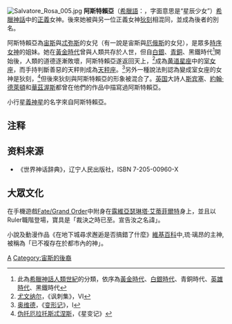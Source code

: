 [[File:Salvatore_Rosa_005.jpg|thumb]]
'''阿斯特賴亞'''（[[希臘語|希臘語]]：'''{{lang|el|Αστραία}}'''，字面意思是“星辰少女”）[[希臘神話|希臘神話]]中的[[正義|正義]]女神。後來她被與另一位正義女神[[狄刻|狄刻]]相混同，並成為後者的別名。

阿斯特賴亞為[[宙斯|宙斯]]與[[忒弥斯|忒弥斯]]的女兒（有一說是宙斯與[[厄俄斯|厄俄斯]]的女兒），是眾多[[時序女神|時序女神]]的姐妹。她在[[黃金時代|黃金時代]]曾與人類共存於人世，但自[[白銀時代|白銀]]、[[青銅時代|青銅]]、黑鐵時代<ref>此為[[希臘神話|希臘神話]][[人類世紀|人類世紀]]的分類，依序為[[黃金時代|黃金時代]]、[[白銀時代|白銀時代]]、青銅時代、[[希臘英雄時代|英雄時代]]、黑鐵時代</ref>開始後，人類的道德逐漸敗壞，阿斯特賴亞遂返回天上，<ref>[[尤文纳尔|尤文纳尔]]，《讽刺集》，VI</ref>成為[[黄道星座|黄道星座]]中的[[室女座|室女座]]，而手持判斷善惡的天秤則成為[[天秤座|天秤座]]。<ref>[[奥维德|奥维德]]，《[[变形记|变形记]]》，I</ref>另外一種說法則認為變成室女座的女神是狄刻，<ref>[[伪托厄拉托斯忒涅斯|伪托厄拉托斯忒涅斯]]，《星变记》</ref>但後來狄刻與阿斯特賴亞的形象被混合了。[[英国|英国]]大詩人[[愛德蒙·史賓賽|斯宾塞]]、[[約翰·德萊頓|約翰·德萊頓]]和[[威廉·华兹华斯|華茲渥斯]]都曾在他們的作品中描寫過阿斯特賴亞。

小行星[[義神星|義神星]]的名字來自阿斯特賴亞。

==注释==
{{Commonscat|Astraea}}
<references/>

==资料来源==
*《世界神话辞典》，辽宁人民出版社，ISBN 7-205-00960-X

== 大眾文化 ==

在手機遊戲[[Fate/Grand_Order|Fate/Grand Order]]中附身在[[Fate/hollow_ataraxia角色列表#前作登場人物|露維亞瑟琳塔‧艾蒂菲爾特]]身上，並且以Ruler職階登場，寶具是「裁決之時已至。宣告汝之名諱」。
 
[[Category:希臘女神|A]]
[[Category:宙斯的後裔|Category:宙斯的後裔]]

小說及動漫作品《在地下城尋求邂逅是否搞錯了什麼》[[:在地下城尋求邂逅是否搞錯了什麼|維基百科]]中,琉·璃昂的主神,被稱為「已不複存在於都市內的神」。